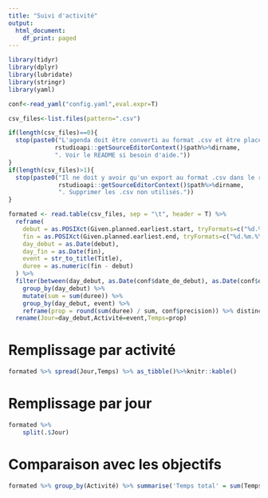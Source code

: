 ```yaml
---
title: "Suivi d'activité"
output:
  html_document:
    df_print: paged
---
```


```r
library(tidyr)
library(dplyr)
library(lubridate)
library(stringr)
library(yaml)
```


```r
conf<-read_yaml("config.yaml",eval.expr=T)

csv_files<-list.files(pattern=".csv")

if(length(csv_files)==0){
  stop(paste0("L'agenda doit être converti au format .csv et être placé dans le répértoire ",
             rstudioapi::getSourceEditorContext()$path%>%dirname,
             ". Voir le README si besoin d'aide."))
}
if(length(csv_files)>1){
  stop(paste0("Il ne doit y avoir qu'un export au format .csv dans le répértoire ",
              rstudioapi::getSourceEditorContext()$path%>%dirname,
              ". Supprimer les .csv non utilisés."))
}

formated <- read.table(csv_files, sep = "\t", header = T) %>%
  reframe(
    debut = as.POSIXct(Given.planned.earliest.start, tryFormats=c("%d.%m.%Y %H:%M","%m/%d/%Y %H:%M")),
    fin = as.POSIXct(Given.planned.earliest.end, tryFormats=c("%d.%m.%Y %H:%M","%m/%d/%Y %H:%M")),
    day_debut = as.Date(debut),
    day_fin = as.Date(fin),
    event = str_to_title(Title),
    duree = as.numeric(fin - debut)
  ) %>%
  filter(between(day_debut, as.Date(conf$date_de_debut), as.Date(conf$date_de_fin))) %>%
    group_by(day_debut) %>%
    mutate(sum = sum(duree)) %>%
    group_by(day_debut, event) %>%
    reframe(prop = round(sum(duree) / sum, conf$precision)) %>% distinct%>%
  rename(Jour=day_debut,Activité=event,Temps=prop)
```

# Remplissage par activité
```r
formated %>% spread(Jour,Temps) %>% as_tibble()%>%knitr::kable()
```
# Remplissage par jour
```r
formated %>%
    split(.$Jour)
```

# Comparaison avec les objectifs
```r
formated %>% group_by(Activité) %>% summarise('Temps total' = sum(Temps)) %>% arrange(desc('Temps total'))
```
